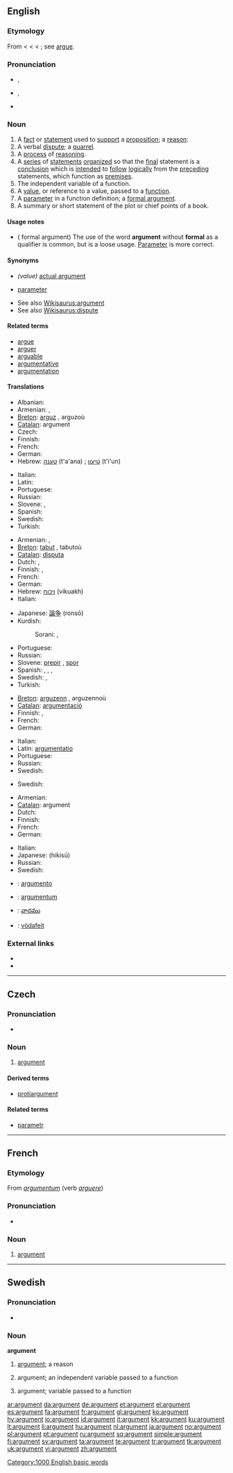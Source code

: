 {{wikipedia|dab=argument}}
{{also|Argument}}
==English==

===Etymology===
From {{etyl|enm}} < {{etyl|xno}} < {{etyl|la}} {{term|argumentum||proof, evidence, token, subject, contents}} <  {{term|arguere||to prove, argue}}; see [[argue]].

===Pronunciation===
* {{a|UK}} {{IPA|/ˈɑːgjʊmənt/}}, {{SAMPA|/"A:gjUm@nt/}}
* {{a|US}} {{IPA|/ˈɑɹgjumənt/}}, {{SAMPA|/"Ar\gjum@nt/}}
* {{audio|en-us-argument.ogg|Audio (US)}}

===Noun===
{{en-noun}}

# A [[fact]] or [[statement]] used to [[support]] a [[proposition]]; <span id="N1">a [[reason]]</span>:
# <span id="N2">A verbal [[dispute]]; a [[quarrel]].</span>
# <span id="N3">A [[process]] of [[reasoning]].</span>
# <span id="N4">{{context|philosophy|logic}}</span> A [[series]] of [[statements]] [[organize]]d so that the [[final]] statement is a [[conclusion]] which is [[intend]]ed to [[follow]] [[logically]] from the [[preceding]] statements, which function as [[premise]]s.
# <span id="N5">{{math}} The independent variable of a function.</span>
# <span id="N6">{{programming}} A [[value]]</span>, or reference to a value, passed to a [[function]].  <!-- call by value v.s. call by reference -->
# <span id="N7">{{programming}} A [[parameter]]</span> in a function definition; a [[formal argument]].
# A summary or short statement of the plot or <span id="N8">chief points of  a book.</span>

====Usage notes====
* ({{programming}} formal argument) The use of the word '''argument''' without '''formal''' as a qualifier is common, but is a loose usage. [[parameter|Parameter]] is more correct.

====Synonyms====
* {{programming}} ''(value)'' [[actual argument]]
* {{programming}} [[parameter]]
* See also [[Wikisaurus:argument]]
* See also [[Wikisaurus:dispute]]

====Related terms====
* [[argue]]
* [[arguer]]
* [[arguable]]
* [[argumentative]]
* [[argumentation]]

====Translations====
{{trans-top|fact or statement used to support a proposition; a reason}}
* Albanian: {{t+|sq|argument|xs=Albanian}}
* Armenian: {{t|hy|փաստարկ|tr=p’astark|sc=Armn}},  {{t|hy|կռվան|tr=kṙvan|sc=Armn}}
* [[Breton]]: [[arguz]] {{m}}, arguzoù {{p}}
* [[Catalan]]: argument {{m}}
* Czech: {{t-|cs|argument|m}}
* Finnish: {{t+|fi|argumentti}}
* French: {{t+|fr|argument|m}}
* German: {{t+|de|Argument|n}}
* Hebrew: [[טענה]] (t'a'ana) {{f}}; [[טיעון]] (t'i'un) {{m}}
{{trans-mid}}
* Italian: {{t+|it|argomento|m}}
* Latin: {{t-|la|argumentum|n}}
* Portuguese: {{t+|pt|argumento|m}}
* Russian: {{t+|ru|обоснование|n|tr=obosnovánije|sc=Cyrl}}
* Slovene: {{t+|sl|prepir|m}}, {{t-|sl|spor|m}}
* Spanish: {{t+|es|argumento|m}}
* Swedish: {{t+|sv|argument|n}}
* Turkish: {{t+|tr|sav}}
{{trans-bottom}}

{{trans-top|verbal dispute; a quarrel}}
* Armenian: {{t|hy|վեճ|tr=več̣|sc=Armn}},  {{t|hy|վիճաբանություն|tr=vič̣abanut’yun|sc=Armn}}
* [[Breton]]: [[tabut]] {{m}}, tabutoù {{p}}
* [[Catalan]]: [[disputa]] {{f}}
* Dutch: {{t+|nl|ruzie|f}}, {{t-|nl|betoog|n}}
* Finnish: {{t+|fi|riita}}, {{t-|fi|väittely}}
* French: {{t+|fr|querelle|f}}
* German: {{t+|de|Streit|m}}
* Hebrew: [[ויכוח]] (vikuakh) {{m}}
* Italian: {{t+|it|discussione|f}}
{{trans-mid}}
* Japanese: [[論争]] (ronsō)
* Kurdish:
*: Sorani: {{t|ku|شه‌ڕه‌قسه‌|tr=shara qisa|sc=ku-Arab}}, {{t|ku|قڕه‌بڕ|tr=qirabir|sc=ku-Arab}}
* Portuguese: {{t+|pt|discussão|f}}
* Russian: {{t+|ru|спор|m|tr=spor|sc=Cyrl}}
* Slovene: [[prepir]] {{m}}, [[spor]] {{m}}
* Spanish: {{t|es|discusión|f}},  {{t|es|bronca|f}},  {{t|es|riña|f}},  {{t|es|pelea|f}}
* Swedish: {{t+|sv|argumentation|c}}, {{t+|sv|diskussion|c}}
* Turkish: {{t+|tr|tartışma}}
{{trans-bottom}}

{{trans-top|process of reasoning}}
* [[Breton]]: [[arguzenn]] {{f}}, arguzennoù {{p}}
* [[Catalan]]: [[argumentació]] {{f}}
* Finnish: {{t-|fi|väittely}}, {{t+|fi|perustelu}}
* French: {{t+|fr|argumentation|f}}
* German: {{t+|de|Argumentation|f}}
{{trans-mid}}
* Italian: {{t|it|argomentazione|f}}
* Latin: [[argumentatio]] {{f}}
* Portuguese: {{t+|pt|argumentação|f}}
* Russian: {{t+|ru|аргумент|m|tr=argumént|sc=Cyrl}}
* Swedish: {{t+|sv|argumentation|c}}
{{trans-bottom}}

{{trans-top|independent variable}}
* Swedish: {{t+|sv|argument|n}}
{{trans-mid}}
{{trans-bottom}}

{{trans-top|variable that is being passed to a function}}
* Armenian: {{t|hy|արգումենտ|tr=argument|sc=Armn}}
* [[Catalan]]: argument {{m}}
* Dutch: {{t+|nl|argument|n}}
* Finnish: {{t+|fi|argumentti}}
* French: {{t+|fr|argument|m}}
* German: {{t+|de|Argument|n}}
{{trans-mid}}
* Italian: {{t|it|argomento}}
* Japanese: {{Jpan|[[引数]]}} (hikisū)
* Russian: {{t+|ru|аргумент|m|tr=argumént|sc=Cyrl}}
* Swedish: {{t+|sv|argument|n}}
{{trans-bottom}}

{{checktrans-top}}
* {{ttbc|Interlingua}}: [[argumento]]
* {{ttbc|Latin}}: [[argumentum]] {{n}}
* {{ttbc|Telugu}}: [[వాదము]]
* {{ttbc|Volapük}}: [[vödafeit]]
{{trans-bottom}}

===External links===
* {{R:Webster 1913}}
* {{R:Century 1911}}

[[Category:1000 English basic words]]

----

==Czech==

===Pronunciation===
* {{audio|Cs-argument.ogg|audio}}

===Noun===
{{cs-noun|g=m}}

# [[#English|argument]] {{i|fact or statement used to support a proposition}}

====Derived terms====
* [[protiargument]]

====Related terms====
* [[parametr]] {{m}}

----

==French==

===Etymology===
From {{etyl|la}} ''[[argumentum]]'' (verb ''[[arguere]]'')

===Pronunciation===
* {{audio|Fr-argument.ogg|audio}}

===Noun===
{{fr-noun|m}}

# [[#Noun|argument]]

----

==Swedish==

===Pronunciation===
* {{audio|Sv-argument.ogg|audio}}

===Noun===
{{sv-noun-n-zero}}
'''argument'''

# [[#English|argument]]; a reason
# {{mathematics|lang=sv}} argument; an independent variable passed to a function
# {{computer language|lang=sv}} argument; variable passed to a function

[[ar:argument]]
[[da:argument]]
[[de:argument]]
[[et:argument]]
[[el:argument]]
[[es:argument]]
[[fa:argument]]
[[fr:argument]]
[[gl:argument]]
[[ko:argument]]
[[hy:argument]]
[[io:argument]]
[[id:argument]]
[[it:argument]]
[[kk:argument]]
[[ku:argument]]
[[lt:argument]]
[[li:argument]]
[[hu:argument]]
[[nl:argument]]
[[ja:argument]]
[[no:argument]]
[[pl:argument]]
[[pt:argument]]
[[ru:argument]]
[[sq:argument]]
[[simple:argument]]
[[fi:argument]]
[[sv:argument]]
[[ta:argument]]
[[te:argument]]
[[tr:argument]]
[[tk:argument]]
[[uk:argument]]
[[vi:argument]]
[[zh:argument]]